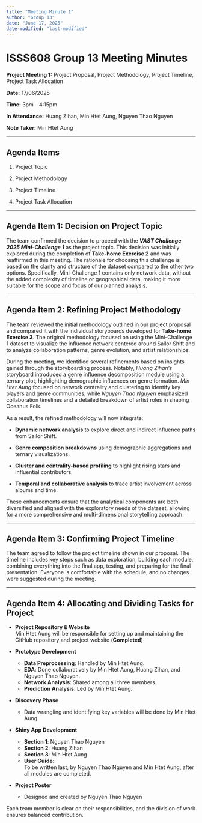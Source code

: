 ```yaml
---
title: "Meeting Minute 1"
author: "Group 13"
date: "June 17, 2025"
date-modified: "last-modified"
---
```


# ISSS608 Group 13 Meeting Minutes

**Project Meeting 1:** Project Proposal, Project Methodology, Project Timeline, Project Task Allocation

**Date:** 17/06/2025

**Time:** 3pm – 4:15pm

**In Attendance:** Huang Zihan, Min Htet Aung, Nguyen Thao Nguyen

**Note Taker:** Min Htet Aung

------------------------------------------------------------------------

## Agenda Items

1.  Project Topic

2.  Project Methodology

3.  Project Timeline

4.  Project Task Allocation

------------------------------------------------------------------------

## Agenda Item 1: Decision on Project Topic

The team confirmed the decision to proceed with the ***VAST Challenge 2025 Mini-Challenge 1*** as the project topic. This decision was initially explored during the completion of **Take-home Exercise 2** and was reaffirmed in this meeting. The rationale for choosing this challenge is based on the clarity and structure of the dataset compared to the other two options. Specifically, Mini-Challenge 1 contains only network data, without the added complexity of timeline or geographical data, making it more suitable for the scope and focus of our planned analysis.

------------------------------------------------------------------------

## Agenda Item 2: Refining Project Methodology

The team reviewed the initial methodology outlined in our project proposal and compared it with the individual storyboards developed for **Take-home Exercise 3**. The original methodology focused on using the Mini-Challenge 1 dataset to visualize the influence network centered around Sailor Shift and to analyze collaboration patterns, genre evolution, and artist relationships.

During the meeting, we identified several refinements based on insights gained through the storyboarding process. Notably, *Huang Zihan’s* storyboard introduced a genre influence decomposition module using a ternary plot, highlighting demographic influences on genre formation. *Min Htet Aung* focused on network centrality and clustering to identify key players and genre communities, while *Nguyen Thao Nguyen* emphasized collaboration timelines and a detailed breakdown of artist roles in shaping Oceanus Folk.

As a result, the refined methodology will now integrate:

-    **Dynamic network analysis** to explore direct and indirect influence paths from Sailor Shift.

-    **Genre composition breakdowns** using demographic aggregations and ternary visualizations.

-    **Cluster and centrality-based profiling** to highlight rising stars and influential contributors.

-    **Temporal and collaborative analysis** to trace artist involvement across albums and time.

These enhancements ensure that the analytical components are both diversified and aligned with the exploratory needs of the dataset, allowing for a more comprehensive and multi-dimensional storytelling approach.

------------------------------------------------------------------------

## Agenda Item 3: Confirming Project Timeline

The team agreed to follow the project timeline shown in our proposal. The timeline includes key steps such as data exploration, building each module, combining everything into the final app, testing, and preparing for the final presentation. Everyone is comfortable with the schedule, and no changes were suggested during the meeting.

------------------------------------------------------------------------

## Agenda Item 4: Allocating and Dividing Tasks for Project

- **Project Repository & Website**  
  Min Htet Aung will be responsible for setting up and maintaining the GitHub repository and project website (**Completed**)

- **Prototype Development**  
  - **Data Preprocessing**: Handled by Min Htet Aung.  
  - **EDA**: Done collaboratively by Min Htet Aung, Huang Zihan, and Nguyen Thao Nguyen.  
  - **Network Analysis**: Shared among all three members.  
  - **Prediction Analysis**: Led by Min Htet Aung.  

- **Discovery Phase**  
  - Data wrangling and identifying key variables will be done by Min Htet Aung.  

- **Shiny App Development**  
  - **Section 1**: Nguyen Thao Nguyen  
  - **Section 2**: Huang Zihan  
  - **Section 3**: Min Htet Aung  
  - **User Guide**:  
    To be written last, by Nguyen Thao Nguyen and Min Htet Aung, after all modules are completed.  
 
- **Project Poster**  
  - Designed and created by Nguyen Thao Nguyen  

Each team member is clear on their responsibilities, and the division of work ensures balanced contribution.
